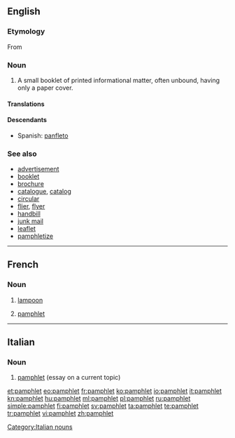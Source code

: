 {{also|Pamphlet}}
==English==
{{wikipedia}}

===Etymology===
From {{etyl|NL.}} {{term|panfletus||lang=la|small, unbound treatise}}

===Noun===
{{en-noun}}

# A small booklet of printed informational matter, often unbound, having only a paper cover.

====Translations====
{{trans-see|booklet}}

====Descendants====
* Spanish: [[panfleto]] {{m}}

===See also===
* [[advertisement]]
* [[booklet]]
* [[brochure]]
* [[catalogue]], [[catalog]]
* [[circular]]
* [[flier]], [[flyer]]
* [[handbill]]
* [[junk mail]]
* [[leaflet]]
* [[pamphletize]]

----

==French==

===Noun===
{{fr-noun|m}}
# [[lampoon]] {{gloss|written attack}}
# {{Quebec}} [[pamphlet]] {{gloss|small booklet}}

----

==Italian==
{{wikipedia|lang=it}}

===Noun===
{{head|it|noun|g=m}} {{inv}}

# [[#English|pamphlet]] (essay on a current topic)

[[Category:Italian nouns]]

[[et:pamphlet]]
[[eo:pamphlet]]
[[fr:pamphlet]]
[[ko:pamphlet]]
[[io:pamphlet]]
[[it:pamphlet]]
[[kn:pamphlet]]
[[hu:pamphlet]]
[[ml:pamphlet]]
[[pl:pamphlet]]
[[ru:pamphlet]]
[[simple:pamphlet]]
[[fi:pamphlet]]
[[sv:pamphlet]]
[[ta:pamphlet]]
[[te:pamphlet]]
[[tr:pamphlet]]
[[vi:pamphlet]]
[[zh:pamphlet]]